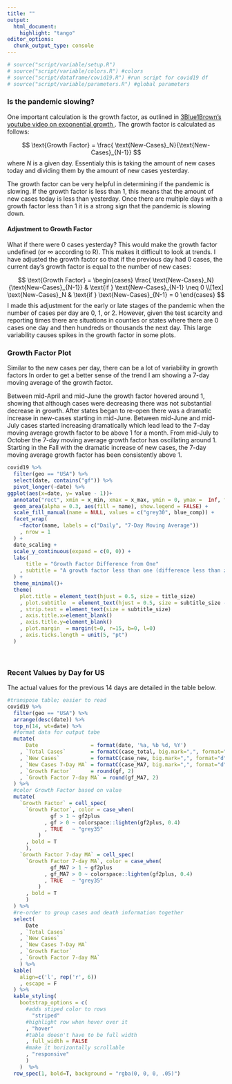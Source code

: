 ```yaml
---
title: ""
output:
  html_document:
    highlight: "tango"
editor_options: 
  chunk_output_type: console
---
```


```r
# source("script/variable/setup.R")
# source("script/variable/colors.R") #colors 
# source("script/dataframe/covid19.R") #run script for covid19 df 
# source("script/variable/parameters.R") #global parameters 
```


### Is the pandemic slowing? 

One important calculation is the growth factor, as outlined in <a href = "https://www.youtube.com/watch?v=Kas0tIxDvrg" target = "_blank"> 3Blue1Brown's youtube video on exponential growth </a>.  The growth factor is calculated as follows: 

$$
\text{Growth Factor} = \frac{ \text{New-Cases}_N}{\text{New-Cases}_{N-1}}
$$
where $N$ is a given day.  Essentialy this is taking the amount of new cases today and dividing them by the amount of new cases yesterday.  

The growth factor can be very helpful in determining if the pandemic is slowing.  If the growth factor is less than 1, this means that the amount of new cases today is less than yesterday.  Once there are multiple days with a growth factor less than 1 it is a strong sign that the pandemic is slowing down.  

#### Adjustment to Growth Factor
What if there were 0 cases yesterday?  This would make the growth factor undefined (or $\infty$ according to R).  This makes it difficult to look at trends.  I have adjusted the growth factor so that if the previous day had 0 cases, the current day's growth factor is equal to the number of new cases: 

$$
\text{Growth Factor} = \begin{cases}
\frac{ \text{New-Cases}_N}{\text{New-Cases}_{N-1}} & \text{if } \text{New-Cases}_{N-1} \neq 0 
\\[1ex]
\text{New-Cases}_N & \text{if } \text{New-Cases}_{N-1} = 0 
\end{cases}
$$
I made this adjustment for the early or late stages of the pandemic when the number of cases per day are 0, 1, or 2.  However, given the test scarcity and reporting times there are situations in counties or states where there are 0 cases one day and then hundreds or thousands the next day.  This large variability causes spikes in the growth factor in some plots. 


### Growth Factor Plot 

Similar to the new cases per day, there can be a lot of variability in growth factors  In order to get a better sense of the trend I am showing a 7-day moving average of the growth factor.  

Between mid-April and mid-June the growth factor hovered around 1, showing that although cases were decreasing there was not substantial decrease in growth.  After states began to re-open there was a dramatic increase in new-cases starting in mid-June.  Between mid-June and mid-July cases started increasing dramatically which lead lead to the 7-day moving average growth factor to be above 1 for a month.  From mid-July  to October the 7-day moving average growth factor has oscillating around 1.  Starting in the Fall with the dramatic increase of new cases, the 7-day moving average growth factor has been consistently above 1.  


```r
covid19 %>%
  filter(geo == "USA") %>%
  select(date, contains("gf")) %>%
  pivot_longer(-date) %>%
ggplot(aes(x=date, y= value - 1))+
  annotate("rect", xmin = x_min, xmax = x_max, ymin = 0, ymax =  Inf, fill = gf2plus, alpha = 0.2) + 
  geom_area(alpha = 0.3, aes(fill = name), show.legend = FALSE) +
  scale_fill_manual(name = NULL, values = c("grey30", blue_comp)) + 
  facet_wrap(
    ~factor(name, labels = c("Daily", "7-Day Moving Average"))
    , nrow = 1
  ) + 
  date_scaling +
  scale_y_continuous(expand = c(0, 0)) +
  labs(
      title = "Growth Factor Difference from One"
    , subtitle = "A growth factor less than one (difference less than zero) means new cases are decreasing"
  ) +
  theme_minimal()+
  theme(
    plot.title = element_text(hjust = 0.5, size = title_size)
    , plot.subtitle  = element_text(hjust = 0.5, size = subtitle_size - 4)
    , strip.text = element_text(size = subtitle_size)
    , axis.title.x=element_blank()
    , axis.title.y=element_blank()
    , plot.margin  = margin(t=0, r=15, b=0, l=0)
    , axis.ticks.length = unit(5, "pt")
  ) 
```


<br>  
  
### Recent Values by Day for US  

The actual values for the previous 14 days are detailed in the table below.  

```r
#transpose table; easier to read
covid19 %>%
  filter(geo == "USA") %>%
  arrange(desc(date)) %>%
  top_n(14, wt=date) %>%
  #format data for output tabe
  mutate(
      Date                 = format(date, '%a, %b %d, %Y')
    , `Total Cases`        = formatC(case_total, big.mark=",", format="d")
    , `New Cases`          = formatC(case_new, big.mark=",", format="d")
    , `New Cases 7-Day MA` = formatC(case_MA7, big.mark=",", format="d")
    , `Growth Factor`      = round(gf, 2)
    , `Growth Factor 7-day MA` = round(gf_MA7, 2)
  ) %>%
  #color Growth Factor based on value 
  mutate(
    `Growth Factor` = cell_spec(
      `Growth Factor`, color = case_when(
              gf > 1 ~ gf2plus
            , gf > 0 ~ colorspace::lighten(gf2plus, 0.4)
            , TRUE   ~ "grey35"
          )
      , bold = T
      ), 
    `Growth Factor 7-day MA` = cell_spec(
      `Growth Factor 7-day MA`, color = case_when(
              gf_MA7 > 1 ~ gf2plus
            , gf_MA7 > 0 ~ colorspace::lighten(gf2plus, 0.4)
            , TRUE   ~ "grey35"
          )
      , bold = T
      )
  ) %>%
  #re-order to group cases and death information together 
  select(
      Date
    , `Total Cases`
    , `New Cases`
    , `New Cases 7-Day MA`
    , `Growth Factor`
    , `Growth Factor 7-day MA`
    ) %>%
  kable(
    align=c('l', rep('r', 6))
    , escape = F
  ) %>%
  kable_styling(
    bootstrap_options = c(
      #adds stiped color to rows
        "striped"
      #highlight row when hover over it 
      , "hover"
      #table doesn't have to be full width 
      , full_width = FALSE
      #make it horizontally scrollable
      , "responsive"
      )
    )  %>%
  row_spec(1, bold=T, background = "rgba(0, 0, 0, .05)")
```

